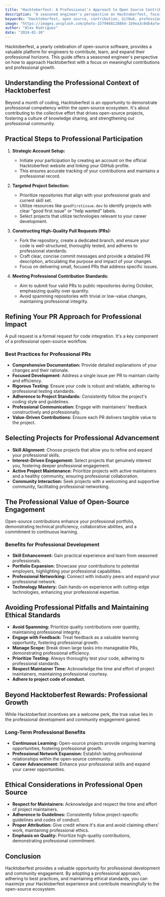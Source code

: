 ```yaml
---
title: "Hacktoberfest: A Professional's Approach to Open Source Contribution"
description: "A seasoned engineer's perspective on Hacktoberfest, focusing on meaningful contributions and professional growth."
keywords: "Hacktoberfest, open source, contribution, GitHub, professional development, software engineering"
image: "https://images.unsplash.com/photo-1579468118864-1b9ea3c0db4a?w=800&h=400&fit=crop"
author: "Alex Rodriguez"
date: "2024-01-10"
---
```


Hacktoberfest, a yearly celebration of open-source software, provides a valuable platform for engineers to contribute, learn, and expand their professional horizons. This guide offers a seasoned engineer's perspective on how to approach Hacktoberfest with a focus on meaningful contributions and professional growth.

## Understanding the Professional Context of Hacktoberfest

Beyond a month of coding, Hacktoberfest is an opportunity to demonstrate professional competency within the open-source ecosystem. It's about contributing to the collective effort that drives open-source projects, fostering a culture of knowledge sharing, and strengthening our professional community.

## Practical Steps to Professional Participation

1.  **Strategic Account Setup:**

    - Initiate your participation by creating an account on the official Hacktoberfest website and linking your GitHub profile.
    - This ensures accurate tracking of your contributions and maintains a professional record.

2.  **Targeted Project Selection:**

    - Prioritize repositories that align with your professional goals and current skill set.
    - Utilize resources like `goodfirstissue.dev` to identify projects with clear "good first issue" or "help wanted" labels.
    - Select projects that utilize technologies relevant to your career development.

3.  **Constructing High-Quality Pull Requests (PRs):**

    - Fork the repository, create a dedicated branch, and ensure your code is well-structured, thoroughly tested, and adheres to professional standards.
    - Craft clear, concise commit messages and provide a detailed PR description, articulating the purpose and impact of your changes.
    - Focus on delivering small, focused PRs that address specific issues.

4.  **Meeting Professional Contribution Standards:**
    - Aim to submit four valid PRs to public repositories during October, emphasizing quality over quantity.
    - Avoid spamming repositories with trivial or low-value changes, maintaining professional integrity.

## Refining Your PR Approach for Professional Impact

A pull request is a formal request for code integration. It's a key component of a professional open-source workflow.

### Best Practices for Professional PRs

- **Comprehensive Documentation:** Provide detailed explanations of your changes and their rationale.
- **Focused Development:** Address a single issue per PR to maintain clarity and efficiency.
- **Rigorous Testing:** Ensure your code is robust and reliable, adhering to professional testing standards.
- **Adherence to Project Standards:** Consistently follow the project's coding style and guidelines.
- **Professional Communication:** Engage with maintainers' feedback constructively and professionally.
- **Value-Driven Contributions:** Ensure each PR delivers tangible value to the project.

## Selecting Projects for Professional Advancement

- **Skill Alignment:** Choose projects that allow you to refine and expand your professional skills.
- **Interest-Driven Engagement:** Select projects that genuinely interest you, fostering deeper professional engagement.
- **Active Project Maintenance:** Prioritize projects with active maintainers and a healthy community, ensuring professional collaboration.
- **Community Interaction:** Seek projects with a welcoming and supportive community, facilitating professional networking.

## The Professional Value of Open-Source Engagement

Open-source contributions enhance your professional portfolio, demonstrating technical proficiency, collaborative abilities, and a commitment to continuous learning.

### Benefits for Professional Development

- **Skill Enhancement:** Gain practical experience and learn from seasoned professionals.
- **Portfolio Expansion:** Showcase your contributions to potential employers, highlighting your professional capabilities.
- **Professional Networking:** Connect with industry peers and expand your professional network.
- **Technology Mastery:** Gain hands-on experience with cutting-edge technologies, enhancing your professional expertise.

## Avoiding Professional Pitfalls and Maintaining Ethical Standards

- **Avoid Spamming:** Prioritize quality contributions over quantity, maintaining professional integrity.
- **Engage with Feedback:** Treat feedback as a valuable learning opportunity, fostering professional growth.
- **Manage Scope:** Break down large tasks into manageable PRs, demonstrating professional efficiency.
- **Prioritize Testing:** Always thoroughly test your code, adhering to professional standards.
- **Respect Maintainer Time:** Acknowledge the time and effort of project maintainers, maintaining professional courtesy.
- **Adhere to project code of conduct.**

## Beyond Hacktoberfest Rewards: Professional Growth

While Hacktoberfest incentives are a welcome perk, the true value lies in the professional development and community engagement gained.

### Long-Term Professional Benefits

- **Continuous Learning:** Open-source projects provide ongoing learning opportunities, fostering professional growth.
- **Professional Network Expansion:** Establish lasting professional relationships within the open-source community.
- **Career Advancement:** Enhance your professional skills and expand your career opportunities.

## Ethical Considerations in Professional Open Source

- **Respect for Maintainers:** Acknowledge and respect the time and effort of project maintainers.
- **Adherence to Guidelines:** Consistently follow project-specific guidelines and codes of conduct.
- **Proper Attribution:** Give credit where it's due and avoid claiming others' work, maintaining professional ethics.
- **Emphasis on Quality:** Prioritize high-quality contributions, demonstrating professional commitment.

## Conclusion

Hacktoberfest provides a valuable opportunity for professional development and community engagement. By adopting a professional approach, adhering to best practices, and maintaining ethical standards, you can maximize your Hacktoberfest experience and contribute meaningfully to the open-source ecosystem.
